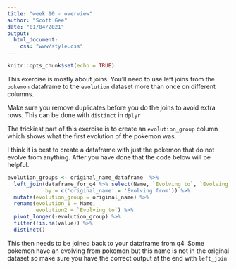 ```yaml
---
title: "week 10 - overview"
author: "Scott Gee"
date: "01/04/2021"
output: 
  html_document:
    css: "www/style.css"
---
```


```r
knitr::opts_chunk$set(echo = TRUE)
```

<script src="www/hideOutput.js"></script>

This exercise is mostly about joins. You'll need to use left joins from the `pokemon` dataframe to the `evolution` dataset more than once on different columns.

Make sure you remove duplicates before you do the joins to avoid extra rows. This can be done with `distinct` in `dplyr`

The trickiest part of this exercise is to create an `evolution_group` column which shows what the first evolution of the pokemon was. 

I think it is best to create a dataframe with just the pokemon that do not evolve from anything. After you have done that the code below will be helpful.

```r
evolution_groups <- original_name_dataframe  %>% 
  left_join(dataframe_for_q4 %>% select(Name, `Evolving to`, `Evolving from`),
            by = c('original_name' = 'Evolving from')) %>% 
  mutate(evolution_group = original_name) %>% 
  rename(evolution_1 = Name,
         evolution2 = `Evolving to`) %>% 
  pivot_longer(-evolution_group) %>% 
  filter(!is.na(value)) %>% 
  distinct() 
```

This then needs to be joined back to your dataframe from q4. Some pokemon have an evolving from pokemon but this name is not in the original dataset so make sure you have the correct output at the end with `left_join` 